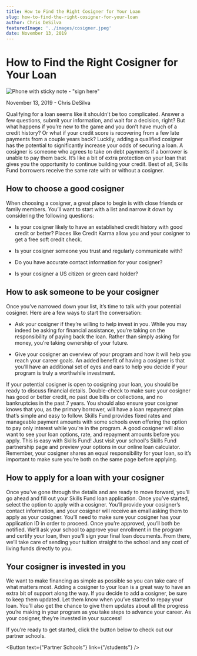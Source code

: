 ```yaml
---
title: How to Find the Right Cosigner for Your Loan
slug: how-to-find-the-right-cosigner-for-your-loan
author: Chris DeSilva
featuredImage: '../images/cosigner.jpeg'
date: November 13, 2019
---
```



# How to Find the Right Cosigner for Your Loan

![Phone with sticky note - "sign here"](../../images/cosigner.jpeg)

November 13, 2019 - Chris DeSilva

Qualifying for a loan seems like it shouldn’t be too complicated. Answer a few questions, submit your information, and wait for a decision, right? But what happens if you’re new to the game and you don’t have much of a credit history? Or what if your credit score is recovering from a few late payments from a couple years back? Luckily, adding a qualified cosigner has the potential to significantly increase your odds of securing a loan. A cosigner is someone who agrees to take on debt payments if a borrower is unable to pay them back. It’s like a bit of extra protection on your loan that gives you the opportunity to continue building your credit. Best of all, Skills Fund borrowers receive the same rate with or without a cosigner.

## How to choose a good cosigner

When choosing a cosigner, a great place to begin is with close friends or family members. You’ll want to start with a list and narrow it down by considering the following questions:
- Is your cosigner likely to have an established credit history with good credit or better? Places like Credit Karma allow you and your cosigner to get a free soft credit check.

- Is your cosigner someone you trust and regularly communicate with?

- Do you have accurate contact information for your cosigner?

- Is your cosigner a US citizen or green card holder?

## How to ask someone to be your cosigner

Once you’ve narrowed down your list, it’s time to talk with your potential cosigner. Here are a few ways to start the conversation:

- Ask your cosigner if they’re willing to help invest in you. While you may indeed be asking for financial assistance, you’re taking on the responsibility of paying back the loan. Rather than simply asking for money, you’re taking ownership of your future.

- Give your cosigner an overview of your program and how it will help you reach your career goals. An added benefit of having a cosigner is that you’ll have an additional set of eyes and ears to help you decide if your program is truly a worthwhile investment.

If your potential cosigner is open to cosigning your loan, you should be ready to discuss financial details. Double-check to make sure your cosigner has good or better credit, no past due bills or collections, and no bankruptcies in the past 7 years. You should also ensure your cosigner knows that you, as the primary borrower, will have a loan repayment plan that’s simple and easy to follow. Skills Fund provides fixed rates and manageable payment amounts with some schools even offering the option to pay only interest while you’re in the program. A good cosigner will also want to see your loan options, rate, and repayment amounts before you apply. This is easy with Skills Fund! Just visit your school's Skills Fund partnership page and preview your options in our online loan calculator. Remember, your cosigner shares an equal responsibility for your loan, so it’s important to make sure you’re both on the same page before applying.

<Banner />

## How to apply for a loan with your cosigner

Once you’ve gone through the details and are ready to move forward, you’ll go ahead and fill out your Skills Fund loan application. Once you’ve started, select the option to apply with a cosigner. You’ll provide your cosigner’s contact information, and your cosigner will receive an email asking them to apply as your cosigner. You’ll need to make sure your cosigner has your application ID in order to proceed. Once you’re approved, you’ll both be notified. We’ll ask your school to approve your enrollment in the program and certify your loan, then you’ll sign your final loan documents. From there, we’ll take care of sending your tuition straight to the school and any cost of living funds directly to you.

## Your cosigner is invested in you

We want to make financing as simple as possible so you can take care of what matters most. Adding a cosigner to your loan is a great way to have an extra bit of support along the way. If you decide to add a cosigner, be sure to keep them updated. Let them know when you’ve started to repay your loan. You’ll also get the chance to give them updates about all the progress you’re making in your program as you take steps to advance your career. As your cosigner, they’re invested in your success!

If you’re ready to get started, click the button below to check out our partner schools.

<Button text={"Partner Schools"} link={"/students"} />